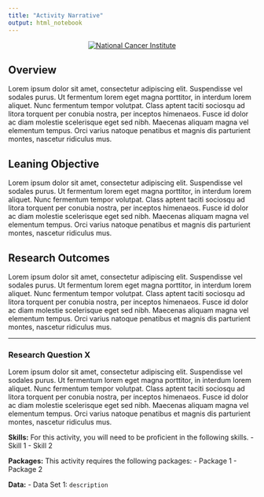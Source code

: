 ```yaml
---
title: "Activity Narrative"
output: html_notebook
---
```


<center>
[![National Cancer Institute](https://unsplash.com/photos/tV-RX0beDp8/download?force=true&w=640)](https://unsplash.com/photos/tV-RX0beDp8?utm_source=unsplash&utm_medium=referral&utm_content=creditShareLink)
</center>

## Overview

Lorem ipsum dolor sit amet, consectetur adipiscing elit. Suspendisse vel sodales purus. Ut fermentum lorem eget magna porttitor, in interdum lorem aliquet. Nunc fermentum tempor volutpat. Class aptent taciti sociosqu ad litora torquent per conubia nostra, per inceptos himenaeos. Fusce id dolor ac diam molestie scelerisque eget sed nibh. Maecenas aliquam magna vel elementum tempus. Orci varius natoque penatibus et magnis dis parturient montes, nascetur ridiculus mus.

## Leaning Objective

Lorem ipsum dolor sit amet, consectetur adipiscing elit. Suspendisse vel sodales purus. Ut fermentum lorem eget magna porttitor, in interdum lorem aliquet. Nunc fermentum tempor volutpat. Class aptent taciti sociosqu ad litora torquent per conubia nostra, per inceptos himenaeos. Fusce id dolor ac diam molestie scelerisque eget sed nibh. Maecenas aliquam magna vel elementum tempus. Orci varius natoque penatibus et magnis dis parturient montes, nascetur ridiculus mus.


## Research Outcomes

Lorem ipsum dolor sit amet, consectetur adipiscing elit. Suspendisse vel sodales purus. Ut fermentum lorem eget magna porttitor, in interdum lorem aliquet. Nunc fermentum tempor volutpat. Class aptent taciti sociosqu ad litora torquent per conubia nostra, per inceptos himenaeos. Fusce id dolor ac diam molestie scelerisque eget sed nibh. Maecenas aliquam magna vel elementum tempus. Orci varius natoque penatibus et magnis dis parturient montes, nascetur ridiculus mus.


---

### Research Question X

Lorem ipsum dolor sit amet, consectetur adipiscing elit. Suspendisse vel sodales purus. Ut fermentum lorem eget magna porttitor, in interdum lorem aliquet. Nunc fermentum tempor volutpat. Class aptent taciti sociosqu ad litora torquent per conubia nostra, per inceptos himenaeos. Fusce id dolor ac diam molestie scelerisque eget sed nibh. Maecenas aliquam magna vel elementum tempus. Orci varius natoque penatibus et magnis dis parturient montes, nascetur ridiculus mus.

**Skills:** For this activity, you will need to be proficient in the following skills.
- Skill 1
- Skill 2

**Packages:** This activity requires the following packages:
- Package 1
- Package 2


**Data:**
- Data Set 1: `description`



